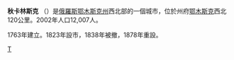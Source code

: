 {{coord|55|52|N|72|12|E|display=title}}

{{Expand Russian}}

'''秋卡林斯克''' （{{lang-ru|Тюка́линск}}）是[[俄羅斯|俄羅斯]][[鄂木斯克州|鄂木斯克州]]西北部的一個城市，位於州府[[鄂木斯克|鄂木斯克]]西北120公里。2002年人口12,007人。

1763年建立。1823年設市，1838年被撤，1878年重設。

{{鄂木斯克州行政區劃}}
[[Category:鄂木斯克州城市|Т]]
